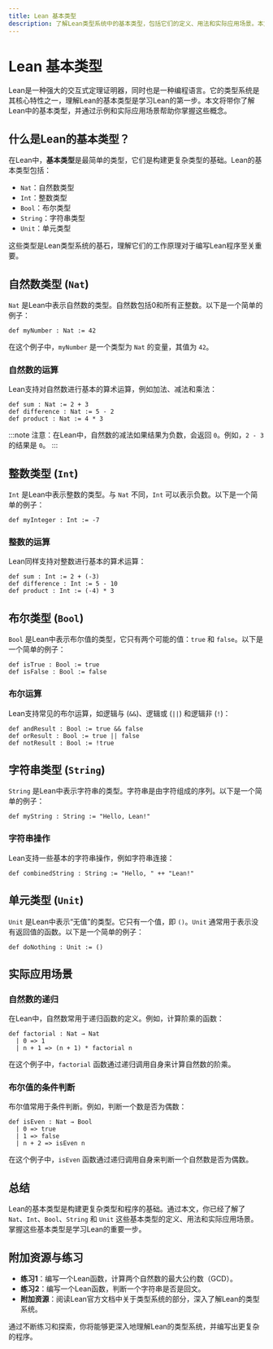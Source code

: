 ```yaml
---
title: Lean 基本类型
description: 了解Lean类型系统中的基本类型，包括它们的定义、用法和实际应用场景。本文适合初学者，通过清晰的解释和代码示例帮助你掌握Lean的基本类型。
---
```


# Lean 基本类型

Lean是一种强大的交互式定理证明器，同时也是一种编程语言。它的类型系统是其核心特性之一，理解Lean的基本类型是学习Lean的第一步。本文将带你了解Lean中的基本类型，并通过示例和实际应用场景帮助你掌握这些概念。

## 什么是Lean的基本类型？

在Lean中，**基本类型**是最简单的类型，它们是构建更复杂类型的基础。Lean的基本类型包括：

- `Nat`：自然数类型
- `Int`：整数类型
- `Bool`：布尔类型
- `String`：字符串类型
- `Unit`：单元类型

这些类型是Lean类型系统的基石，理解它们的工作原理对于编写Lean程序至关重要。

## 自然数类型 (`Nat`)

`Nat` 是Lean中表示自然数的类型。自然数包括0和所有正整数。以下是一个简单的例子：

```lean
def myNumber : Nat := 42
```

在这个例子中，`myNumber` 是一个类型为 `Nat` 的变量，其值为 `42`。

### 自然数的运算

Lean支持对自然数进行基本的算术运算，例如加法、减法和乘法：

```lean
def sum : Nat := 2 + 3
def difference : Nat := 5 - 2
def product : Nat := 4 * 3
```

:::note
注意：在Lean中，自然数的减法如果结果为负数，会返回 `0`。例如，`2 - 3` 的结果是 `0`。
:::

## 整数类型 (`Int`)

`Int` 是Lean中表示整数的类型。与 `Nat` 不同，`Int` 可以表示负数。以下是一个简单的例子：

```lean
def myInteger : Int := -7
```

### 整数的运算

Lean同样支持对整数进行基本的算术运算：

```lean
def sum : Int := 2 + (-3)
def difference : Int := 5 - 10
def product : Int := (-4) * 3
```

## 布尔类型 (`Bool`)

`Bool` 是Lean中表示布尔值的类型，它只有两个可能的值：`true` 和 `false`。以下是一个简单的例子：

```lean
def isTrue : Bool := true
def isFalse : Bool := false
```

### 布尔运算

Lean支持常见的布尔运算，如逻辑与 (`&&`)、逻辑或 (`||`) 和逻辑非 (`!`)：

```lean
def andResult : Bool := true && false
def orResult : Bool := true || false
def notResult : Bool := !true
```

## 字符串类型 (`String`)

`String` 是Lean中表示字符串的类型。字符串是由字符组成的序列。以下是一个简单的例子：

```lean
def myString : String := "Hello, Lean!"
```

### 字符串操作

Lean支持一些基本的字符串操作，例如字符串连接：

```lean
def combinedString : String := "Hello, " ++ "Lean!"
```

## 单元类型 (`Unit`)

`Unit` 是Lean中表示“无值”的类型。它只有一个值，即 `()`。`Unit` 通常用于表示没有返回值的函数。以下是一个简单的例子：

```lean
def doNothing : Unit := ()
```

## 实际应用场景

### 自然数的递归

在Lean中，自然数常用于递归函数的定义。例如，计算阶乘的函数：

```lean
def factorial : Nat → Nat
  | 0 => 1
  | n + 1 => (n + 1) * factorial n
```

在这个例子中，`factorial` 函数通过递归调用自身来计算自然数的阶乘。

### 布尔值的条件判断

布尔值常用于条件判断。例如，判断一个数是否为偶数：

```lean
def isEven : Nat → Bool
  | 0 => true
  | 1 => false
  | n + 2 => isEven n
```

在这个例子中，`isEven` 函数通过递归调用自身来判断一个自然数是否为偶数。

## 总结

Lean的基本类型是构建更复杂类型和程序的基础。通过本文，你已经了解了 `Nat`、`Int`、`Bool`、`String` 和 `Unit` 这些基本类型的定义、用法和实际应用场景。掌握这些基本类型是学习Lean的重要一步。

## 附加资源与练习

- **练习1**：编写一个Lean函数，计算两个自然数的最大公约数（GCD）。
- **练习2**：编写一个Lean函数，判断一个字符串是否是回文。
- **附加资源**：阅读Lean官方文档中关于类型系统的部分，深入了解Lean的类型系统。

通过不断练习和探索，你将能够更深入地理解Lean的类型系统，并编写出更复杂的程序。
